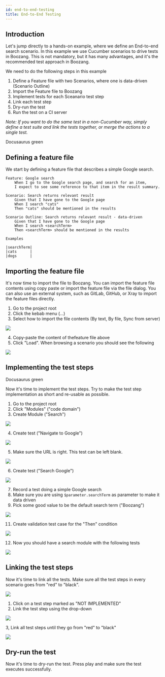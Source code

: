---
id: end-to-end-testing
title: End-to-End Testing
---
## Introduction



Let's jump directly to a hands-on example, where we define an End-to-end search scenario. In this example we use Cucumber scenarios to drive tests in Boozang. This is not mandatory, but it has many advantages, and it's the recommended test approach in Boozang.

We need to do the following steps in this example

1. Define a Feature file with two Scenarios, where one is data-driven (Scenario Outline)
2. Import the Feature file to Boozang
3. Implement tests for each Sceanario test step
4. Link each test step
5. Dry-run the test
6. Run the test on a CI server

*Note: If you want to do the same test in a non-Cucumber way, simply define a test suite and link the tests together, or merge the actions to a single test.*

<YouTubeEmbed embedId="7jNc2kpdMEo">Docusaurus green</YouTubeEmbed>

## Defining a feature file

We start by defining a feature file that describes a simple Google search.

```gherkin
Feature: Google search
	When I go to the Google search page, and search for an item,
	I expect to see some reference to that item in the result summary.

Scenario: Search returns relevant result
	Given that I have gone to the Google page
	When I search "cats"
	Then "cats" should be mentioned in the results

Scenario Outline: Search returns relevant result - data-driven
	Given that I have gone to the Google page
    When I search <searchTerm>
	Then <searchTerm> should be mentioned in the results

Examples

|searchTerm|
|cats      |
|dogs      |
```

## Importing the feature file

It's now time to import the file to Boozang. You can import the feature file contents using copy paste or import the feature file via the file dialog. You can also use an external system, such as GitLab, GitHub, or Xray to import the feature files directly. 

1. Go to the project root
2. Click the kebab menu (...)
3. Select how to import the file contents (By text, By file, Sync from server)

![](../images/import-features.png)

4. Copy-paste the content of thefeature file above 
5. Click "Load". When browsing a scenario you should see the following

![](../images/unlinked-google-scenario.png)

## Implementing the test steps

<YouTubeEmbed embedId="504rY6KPBA8">Docusaurus green</YouTubeEmbed>


Now it's time to implement the test steps. Try to make the test step implementation as short and re-usable as possible. 

1. Go to the project root
2. Click "Modules" ("code domain")
3. Create Module ("Search")

![](../images/create-module-search.png)

4. Create test ("Navigate to Google")

![](../images/navigate-to-google.png)

5. Make sure the URL is right. This test can be left blank.

![](../images/navigate-to-google-contents.png)

6. Create test ("Search Google")

![](../images/search-google.png)

7. Record a test doing a simple Google search
8. Make sure you are using `$parameter.searchTerm` as parameter to make it data driven
9. Pick some good value to be the default search term ("Boozang")

![](../images/search-google-contents.png)

11. Create  validation test case for the "Then" condition

![](../images/validate-search-results.png)

12. Now you should have a search module with the following tests

![](../images/search-module-contents.png)

## Linking the test steps

Now it's time to link all the tests. Make sure all the test steps in every scenario goes from "red" to "black".

![](../images/unlinked-google-scenario.png)

1. Click on a test step marked as "NOT IMPLEMENTED"
2. Link the test step using the drop-down

![](../images/link-google-scenario.png)

3, Link all test steps until they go from "red" to "black"

![](../images/linked-google-scenario.png)


## Dry-run the test

Now it's time to dry-run the test. Press play and make sure the test executes successfully.

